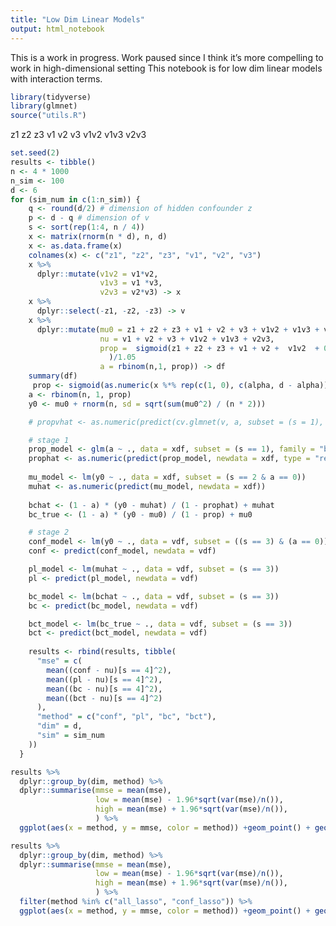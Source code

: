 ```yaml
---
title: "Low Dim Linear Models"
output: html_notebook
---
```


This is a work in progress. Work paused since I think it's more compelling to work in high-dimensional setting
This notebook is for low dim linear models with interaction terms.
```r
library(tidyverse)
library(glmnet)
source("utils.R")
```
z1 z2 z3 v1 v2 v3 v1v2 v1v3 v2v3

```r
set.seed(2)
results <- tibble()
n <- 4 * 1000
n_sim <- 100
d <- 6
for (sim_num in c(1:n_sim)) {
    q <- round(d/2) # dimension of hidden confounder z
    p <- d - q # dimension of v
    s <- sort(rep(1:4, n / 4))
    x <- matrix(rnorm(n * d), n, d)
    x <- as.data.frame(x)
    colnames(x) <- c("z1", "z2", "z3", "v1", "v2", "v3")
    x %>%
      dplyr::mutate(v1v2 = v1*v2,
                    v1v3 = v1 *v3,
                    v2v3 = v2*v3) -> x
    x %>% 
      dplyr::select(-z1, -z2, -z3) -> v
    x %>% 
      dplyr::mutate(mu0 = z1 + z2 + z3 + v1 + v2 + v3 + v1v2 + v1v3 + v2v3,
                    nu = v1 + v2 + v3 + v1v2 + v1v3 + v2v3,
                    prop =  sigmoid(z1 + z2 + z3 + v1 + v2 +  v1v2  + 0.3
                      )/1.05
                    a = rbinom(n,1, prop)) -> df
    summary(df)
     prop <- sigmoid(as.numeric(x %*% rep(c(1, 0), c(alpha, d - alpha))) / sqrt(4 * alpha))
    a <- rbinom(n, 1, prop)
    y0 <- mu0 + rnorm(n, sd = sqrt(sum(mu0^2) / (n * 2)))

    # propvhat <- as.numeric(predict(cv.glmnet(v, a, subset = (s = 1), famliy = "binomial"), newx = v, type = "response", s = "lambda.min"))

    # stage 1
    prop_model <- glm(a ~ ., data = xdf, subset = (s == 1), family = "binomial")
    prophat <- as.numeric(predict(prop_model, newdata = xdf, type = "response"))
    
    mu_model <- lm(y0 ~ ., data = xdf, subset = (s == 2 & a == 0))
    muhat <- as.numeric(predict(mu_model, newdata = xdf))
    
    bchat <- (1 - a) * (y0 - muhat) / (1 - prophat) + muhat
    bc_true <- (1 - a) * (y0 - mu0) / (1 - prop) + mu0

    # stage 2
    conf_model <- lm(y0 ~ ., data = vdf, subset = ((s == 3) & (a == 0)))
    conf <- predict(conf_model, newdata = vdf)

    pl_model <- lm(muhat ~ ., data = vdf, subset = (s == 3))
    pl <- predict(pl_model, newdata = vdf)

    bc_model <- lm(bchat ~ ., data = vdf, subset = (s == 3))
    bc <- predict(bc_model, newdata = vdf)

    bct_model <- lm(bc_true ~ ., data = vdf, subset = (s == 3))
    bct <- predict(bct_model, newdata = vdf)
    
    results <- rbind(results, tibble(
      "mse" = c(
        mean((conf - nu)[s == 4]^2),
        mean((pl - nu)[s == 4]^2),
        mean((bc - nu)[s == 4]^2),
        mean((bct - nu)[s == 4]^2)
      ),
      "method" = c("conf", "pl", "bc", "bct"),
      "dim" = d,
      "sim" = sim_num
    ))
  }


```


```r
results %>%
  dplyr::group_by(dim, method) %>%
  dplyr::summarise(mmse = mean(mse),
                   low = mean(mse) - 1.96*sqrt(var(mse)/n()),
                   high = mean(mse) + 1.96*sqrt(var(mse)/n()),
                   ) %>%
  ggplot(aes(x = method, y = mmse, color = method)) +geom_point() + geom_errorbar(aes(ymin = low, ymax = high))  + facet_grid(dim~., scales = "free_y")
```

```r
results %>%
  dplyr::group_by(dim, method) %>%
  dplyr::summarise(mmse = mean(mse),
                   low = mean(mse) - 1.96*sqrt(var(mse)/n()),
                   high = mean(mse) + 1.96*sqrt(var(mse)/n()),
                   ) %>%
  filter(method %in% c("all_lasso", "conf_lasso")) %>%
  ggplot(aes(x = method, y = mmse, color = method)) +geom_point() + geom_errorbar(aes(ymin = low, ymax = high))  + facet_grid(dim~., scales = "free_y")
```
